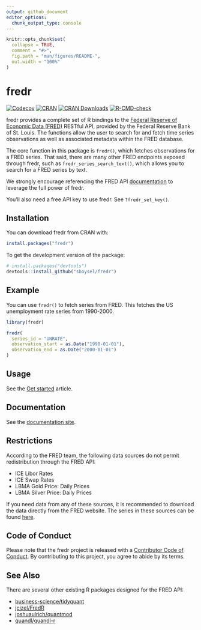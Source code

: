 ```yaml
---
output: github_document
editor_options: 
  chunk_output_type: console
---
```


<!-- README.md is generated from README.Rmd. Please edit that file -->

```r
knitr::opts_chunk$set(
  collapse = TRUE,
  comment = "#>",
  fig.path = "man/figures/README-",
  out.width = "100%"
)
```

# fredr

<!-- badges: start -->
[![Codecov](https://img.shields.io/codecov/c/github/sboysel/fredr/master.svg)](https://codecov.io/github/sboysel/fredr)
[![CRAN](https://img.shields.io/cran/v/fredr.svg)](https://cran.r-project.org/package=fredr)
[![CRAN Downloads](https://cranlogs.r-pkg.org/badges/fredr)](https://cran.r-project.org/package=fredr)
[![R-CMD-check](https://github.com/sboysel/fredr/workflows/R-CMD-check/badge.svg)](https://github.com/sboysel/fredr/actions)
<!-- badges: end -->

fredr provides a complete set of R bindings to the [Federal Reserve of Economic
Data (FRED)](https://fred.stlouisfed.org/) RESTful API, provided by 
the Federal Reserve Bank of St. Louis. The functions allow the user to search 
for and fetch time series observations as well as associated metadata within
the FRED database.

The core function in this package is `fredr()`, which fetches observations
for a FRED series. That said, there are many other FRED endpoints exposed
through fredr, such as `fredr_series_search_text()`, which allows you to
search for a FRED series by text.

We strongly encourage referencing the FRED API
[documentation](https://research.stlouisfed.org/docs/api/fred/) to 
leverage the full power of fredr.

You'll also need a free API key to use fredr. See `?fredr_set_key()`.

## Installation

You can download fredr from CRAN with:

```r
install.packages("fredr")
```

To get the development version of the package:

```r
# install.packages("devtools")
devtools::install_github("sboysel/fredr")
```

## Example

You can use `fredr()` to fetch series from FRED. This fetches the US unemployment rate series from 1990-2000.

```r
library(fredr)

fredr(
  series_id = "UNRATE",
  observation_start = as.Date("1990-01-01"),
  observation_end = as.Date("2000-01-01")
)
```

## Usage

See the [Get started](http://sboysel.github.io/fredr/articles/fredr.html) article.

## Documentation

See the [documentation site](http://sboysel.github.io/fredr/).

## Restrictions

According to the FRED team, the following data sources do not permit redistribution through the FRED API:

- ICE Libor Rates
- ICE Swap Rates
- LBMA Gold Price: Daily Prices
- LBMA Silver Price: Daily Prices

If you need data from any of these sources, it is recommended to download the data directly from the FRED website. The series in these sources can be found [here](https://fred.stlouisfed.org/source?soid=62).

## Code of Conduct
  
Please note that the fredr project is released with a [Contributor Code of Conduct](http://sboysel.github.io/fredr/CODE_OF_CONDUCT.html). By contributing to this project, you agree to abide by its terms.

## See Also

There are several other existing R packages designed for the FRED API:

* [business-science/tidyquant](https://github.com/business-science/tidyquant)
* [jcizel/FredR](https://github.com/jcizel/FredR)
* [joshuaulrich/quantmod](https://github.com/joshuaulrich/quantmod)
* [quandl/quandl-r](https://github.com/quandl/quandl-r)
